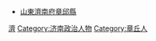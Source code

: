 *[[山東|山東]][[濟南府|濟南府]][[章丘|章邱縣]]
[[Category:清朝山東知縣|濟]]
[[Category:济南政治人物|Category:济南政治人物]]
[[Category:章丘人|Category:章丘人]]